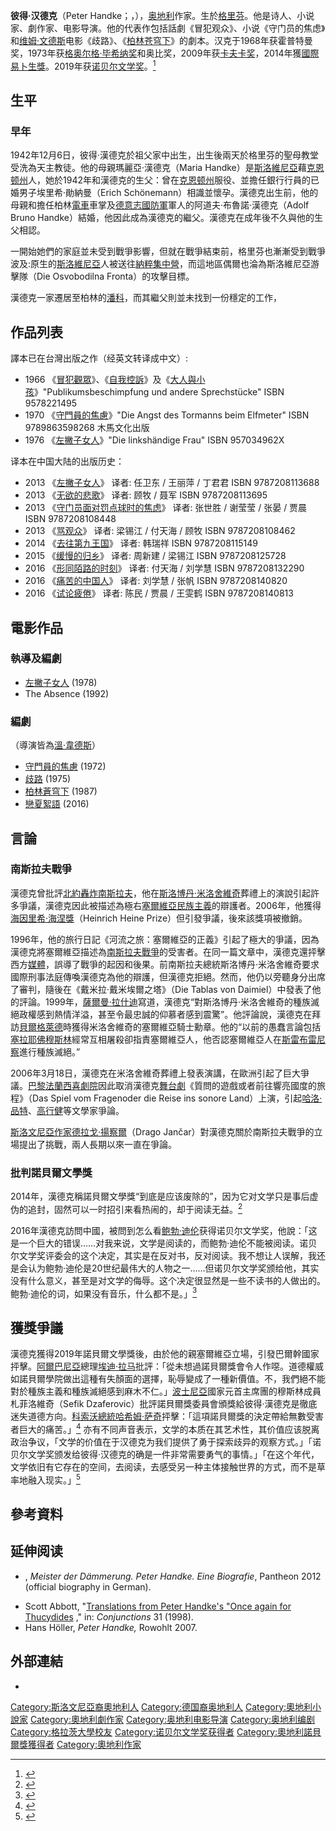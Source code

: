 {{Refimprove|time=2020-08-15T06:12:41+00:00}}
{{Infobox writer
| name         = 彼得·汉德克{{Nobel icon|2019年諾貝爾文學獎|诺贝尔文学奖}}<br/>Peter Handke
| image        = Peter-handke.jpg
| imagesize    = 
| caption      = 
| pseudonym    = 
| birthname    = 
| birthdate    = {{birth date and age|1942|12|6}}
| birthplace   = [[奥地利|奥地利]][[格里芬_(奧地利)|格里芬]]
| deathdate    = 
| deathplace   = 
| occupation   = [[小说家|小说家]]、编剧
| nationality  = [[奥地利|奥地利]]
| period       = 
| genre        = 
| subject      = 
| movement     = 
| notableworks = 
| spouse       = 
| partner      = 
| children     = 
| relatives    = 
| influences   = 
| influenced   = 
| awards       = [[格奥尔格·毕希纳奖|格奥尔格·毕希纳奖]]（1973年）<br>[[卡夫卡獎|卡夫卡獎]]（2009年）<br>[[國際易卜生獎|國際易卜生獎]]（2014年）<br>[[诺贝尔文学奖|诺贝尔文学奖]]（2019年）
| signature    = 
| website      = 
}}
'''彼得·汉德克'''（Peter Handke；{{IPA-de|ˈhantkə|lang}}，{{bd|1942年|12月6日}}），[[奥地利|奥地利]]作家。生於[[格里芬_(奧地利)|格里芬]]。他是诗人、小说家、劇作家、电影导演。他的代表作包括話劇《冒犯观众》、小说《守门员的焦虑》和[[维姆·文德斯|维姆·文德斯]]电影《歧路》、《[[柏林苍穹下|柏林苍穹下]]》的劇本。汉克于1968年获霍普特曼奖，1973年获[[格奥尔格·毕希纳奖|格奥尔格·毕希纳奖]]和奥比奖，2009年获[[卡夫卡奖|卡夫卡奖]]，2014年獲[[國際易卜生獎|國際易卜生獎]]。2019年获[[诺贝尔文学奖|诺贝尔文学奖]]。<ref>{{cite web|url=https://www.nobelprize.org/prizes/literature/2019/summary/|title=The Nobel Prize in Literature 2019|publisher=Nobel Media AB|date=2019-10-10|accessdate=2019-10-10|archive-date=2019-09-26|archive-url=https://web.archive.org/web/20190926060839/https://www.nobelprize.org/prizes/literature/2019/summary/|dead-url=no}}</ref>

== 生平 ==
=== 早年 ===
1942年12月6日，彼得·漢德克於祖父家中出生，出生後兩天於格里芬的聖母教堂受洗為天主教徒。他的母親瑪麗亞·漢德克（Maria Handke）是[[斯洛維尼亞|斯洛維尼亞]]藉[[克恩顿州|克恩顿州]]人，她於1942年和漢德克的生父：曾在[[克恩顿州|克恩顿州]]服役、並擔任銀行行員的已婚男子埃里希·勛納曼（Erich Schönemann）相識並懷孕。漢德克出生前，他的母親和擔任柏林[[路面電車|電車]]車掌及[[德意志國防軍|德意志國防軍]]軍人的阿道夫·布魯諾·漢德克（Adolf Bruno Handke）結婚，他因此成為漢德克的繼父。漢德克在成年後不久與他的生父相認。

一開始她們的家庭並未受到戰爭影響，但就在戰爭結束前，格里芬也漸漸受到戰爭波及:原生的[[斯洛維尼亞|斯洛維尼亞]]人被送往[[納粹集中營|納粹集中營]]，而這地區偶爾也淪為斯洛維尼亞游擊隊（Die Osvobodilna Fronta）的攻擊目標。

漢德克一家遷居至柏林的[[潘科|潘科]]，而其繼父則並未找到一份穩定的工作，
<!--== 寫作主題及風格 ==
== 與[[溫韋德斯|溫韋德斯]]關係 ==
== 塞爾維亞爭議 ==
== 獲獎列表 ==-->

== 作品列表 ==
譯本已在台灣出版之作（经英文转译成中文）:
* 1966 《[[冒犯觀眾|冒犯觀眾]]》、《[[自我控訴|自我控訴]]》及《[[大人與小孩|大人與小孩]]》"Publikumsbeschimpfung und andere Sprechstücke" ISBN 9578221495
* 1970 《[[守門員的焦慮|守門員的焦慮]]》"Die Angst des Tormanns beim Elfmeter" ISBN 9789863598268 木馬文化出版
* 1976 《[[左撇子女人|左撇子女人]]》"Die linkshändige Frau" ISBN 957034962X

译本在中国大陆的出版历史：
* 2013 《[[左撇子女人|左撇子女人]]》 译者: 任卫东 / 王丽萍 / 丁君君 ISBN 9787208113688
* 2013 《[[无欲的悲歌|无欲的悲歌]]》 译者: 顾牧 / 聂军 ISBN 9787208113695
* 2013 《[[守门员面对罚点球时的焦虑|守门员面对罚点球时的焦虑]]》  译者: 张世胜 / 谢莹莹 / 张晏 / 贾晨 ISBN 9787208108448
* 2013 《[[骂观众|骂观众]]》 译者: 梁锡江 / 付天海 / 顾牧 ISBN 9787208108462
* 2014 《[[去往第九王国|去往第九王国]]》 译者: 韩瑞祥 ISBN 9787208115149
* 2015 《[[缓慢的归乡|缓慢的归乡]]》 译者: 周新建 / 梁锡江 ISBN 9787208125728
* 2016 《[[形同陌路的时刻|形同陌路的时刻]]》 译者: 付天海 / 刘学慧 ISBN 9787208132290
* 2016 《[[痛苦的中国人|痛苦的中国人]]》 译者: 刘学慧 / 张帆 ISBN 9787208140820
* 2016 《[[试论疲倦|试论疲倦]]》 译者: 陈民 / 贾晨 / 王雯鹤 ISBN 9787208140813

== 電影作品 ==
=== 執導及編劇 ===
*[[左撇子女人|左撇子女人]] (1978)
*The Absence (1992)

=== 編劇 ===
（導演皆為[[溫·韋德斯|溫·韋德斯]]）
*[[守門員的焦慮|守門員的焦慮]] (1972)
*[[歧路|歧路]] (1975)
*[[柏林蒼穹下|柏林蒼穹下]] (1987)
*[[戀夏絮語|戀夏絮語]] (2016)
<!--== 譯作 ==
== 著作 ==
== 紀錄片 ==-->

==言論==
===南斯拉夫戰爭===
漢德克曾批評[[北約轟炸南斯拉夫|北約轟炸南斯拉夫]]，他在[[斯洛博丹·米洛舍維奇|斯洛博丹·米洛舍維奇]]葬禮上的演說引起許多爭議，漢德克因此被描述為極右[[塞爾維亞|塞爾維亞]][[民族主義|民族主義]]的辯護者。2006年，他獲得[[海因里希·海涅獎|海因里希·海涅獎]]（Heinrich Heine Prize）但引發爭議，後來該獎項被撤銷。

1996年，他的旅行日記《河流之旅：塞爾維亞的正義》引起了極大的爭議，因為漢德克將塞爾維亞描述為[[南斯拉夫戰爭|南斯拉夫戰爭]]的受害者。在同一篇文章中，漢德克還抨擊西方[[媒體|媒體]]，誤導了戰爭的起因和後果。前南斯拉夫總統斯洛博丹·米洛舍維奇要求國際刑事法庭傳喚漢德克為他的辯護，但漢德克拒絕。然而，他仍以旁聽身分出席了審判，隨後在《戴米拉·戴米埃爾之塔》（Die Tablas von Daimiel）中發表了他的評論。1999年，[[薩爾曼·拉什迪|薩爾曼·拉什迪]]寫道，漢德克“對斯洛博丹·米洛舍維奇的種族滅絕政權感到熱情洋溢，甚至令最忠誠的仰慕者感到震驚”。他評論說，漢德克在拜訪[[貝爾格萊德|貝爾格萊德]]時獲得米洛舍維奇的塞爾維亞騎士勳章。他的“以前的愚蠢言論包括[[塞拉耶佛|塞拉耶佛]][[穆斯林|穆斯林]]經常互相屠殺卻指責塞爾維亞人，他否認塞爾維亞人在[[斯雷布雷尼察|斯雷布雷尼察]]進行種族滅絕。”

2006年3月18日，漢德克在米洛舍維奇葬禮上發表演講，在歐洲引起了巨大爭議。[[巴黎|巴黎]][[法蘭西喜劇院|法蘭西喜劇院]]因此取消漢德克[[舞台劇|舞台劇]]《質問的遊戲或者前往響亮國度的旅程》（Das Spiel vom Fragenoder die Reise ins sonore Land）上演，引起[[哈洛·品特|哈洛·品特]]、[[高行健|高行健]]等文學家爭論。

[[斯洛文尼亞|斯洛文尼亞]][[作家|作家]][[德拉戈·揚察爾|德拉戈·揚察爾]]（Drago Jančar）對漢德克關於南斯拉夫戰爭的立場提出了挑戰，兩人長期以來一直在爭論。

===批判諾貝爾文學獎===
2014年，漢德克稱諾貝爾文學獎“到底是应该废除的”，因为它对文学只是事后虚伪的追封，固然可以一时招引来看热闹的，却于阅读无益。<ref>{{Cite web |url=http://epaper.gmw.cn/zhdsb/html/2014-10/22/nw.D110000zhdsb_20141022_2-04.htm |title=彼得·汉德克：诺贝尔文学奖到底是应该废除的 |access-date=2019-10-10 |archive-date=2020-09-14 |archive-url=https://web.archive.org/web/20200914232211/http://epaper.gmw.cn/zhdsb/html/2014-10/22/nw.D110000zhdsb_20141022_2-04.htm }}</ref>

2016年漢德克訪問中國，被問到怎么看[[鲍勃·迪伦|鲍勃·迪伦]]获得诺贝尔文学奖，他說：「这是一个巨大的错误……对我来说，文学是阅读的，而鲍勃·迪伦不能被阅读。诺贝尔文学奖评委会的这个决定，其实是在反对书，反对阅读。我不想让人误解，我还是会认为鲍勃·迪伦是20世纪最伟大的人物之一……但诺贝尔文学奖颁给他，其实没有什么意义，甚至是对文学的侮辱。这个决定很显然是一些不读书的人做出的。鲍勃·迪伦的词，如果没有音乐，什么都不是。」<ref>{{Cite web |url=https://new.qq.com/rain/a/20161018011727 |title=彼得·汉德克：把诺奖颁给鲍勃·迪伦是个巨大错误 |access-date=2019-10-10 |archive-date=2019-10-10 |archive-url=https://web.archive.org/web/20191010151621/https://new.qq.com/rain/a/20161018011727 }}</ref>

==獲獎爭議==
漢德克獲得2019年諾貝爾文學獎後，由於他的親塞爾維亞立場，引發巴爾幹國家抨擊。[[阿爾巴尼亞|阿爾巴尼亞]]總理[[埃迪·拉马|埃迪·拉马]]批評：「從未想過諾貝爾獎會令人作噁。道德權威如諾貝爾學院做出這種有失顏面的選擇，恥辱變成了一種新價值。不，我們絕不能對於種族主義和種族滅絕感到麻木不仁。」[[波士尼亞|波士尼亞]]國家元首主席團的穆斯林成員札菲洛維奇（Sefik Dzaferovic）批評諾貝爾獎委員會頒獎給彼得‧漢德克是徹底迷失道德方向。[[科索沃|科索沃]][[總統|總統]][[哈希姆·萨奇|哈希姆·萨奇]]抨擊：「這項諾貝爾獎的決定帶給無數受害者巨大的痛苦。」<ref>{{Cite web |url=https://www.cna.com.tw/news/aopl/201910110056.aspx |title=諾貝爾文學獎頒給塞爾維亞強人仰慕者 波士尼亞等國憤怒 |access-date=2019-10-11 |archive-date=2020-09-14 |archive-url=https://web.archive.org/web/20200914232217/https://www.cna.com.tw/news/aopl/201910110056.aspx }}</ref> 亦有不同声音表示，文学的本质在其艺术性，其价值应该脱离政治争议，「文学的价值在于汉德克为我们提供了勇于探索歧异的观察方式。」「诺贝尔文学奖颁发给彼得·汉德克的确是一件非常需要勇气的事情。」「在这个年代，文学依旧有它存在的空间，去阅读，去感受另一种主体接触世界的方式，而不是草率地融入现实。」<ref>{{Cite web |url=http://www.bjnews.com.cn/book/2019/10/13/635666.html |title=新京报书评 诺贝尔文学奖，该被取消了吗？ |access-date=2019-10-13 |archive-date=2020-09-20 |archive-url=https://web.archive.org/web/20200920181637/http://www.bjnews.com.cn/book/2019/10/13/635666.html }}</ref>

==參考資料==
{{reflist}}

==延伸阅读==
* {{tsl|en|Malte Herwig||Malte Herwig}}, ''Meister der Dämmerung. Peter Handke. Eine Biografie'', Pantheon 2012 (official biography in German). 
* Scott Abbott, "[http://www.conjunctions.com/webcon/handke1.htm Translations from Peter Handke's "Once again for Thucydides] {{Wayback|url=http://www.conjunctions.com/webcon/handke1.htm |date=20160209162001 }}," in: ''Conjunctions'' 31 (1998).
* Hans Höller, ''Peter Handke,'' Rowohlt 2007.

== 外部連結 ==
* {{imdb name|id=0359563}}

{{诺贝尔文学奖获得者}}
{{2019年诺贝尔奖获得者}}
{{卡夫卡獎}}
{{Authority control}}
{{DEFAULTSORT:Handke, Peter}}
[[Category:斯洛文尼亞裔奧地利人|Category:斯洛文尼亞裔奧地利人]]
[[Category:德国裔奥地利人|Category:德国裔奥地利人]]
[[Category:奧地利小說家|Category:奧地利小說家]]
[[Category:奧地利劇作家|Category:奧地利劇作家]]
[[Category:奥地利电影导演|Category:奥地利电影导演]]
[[Category:奥地利编剧|Category:奥地利编剧]]
[[Category:格拉茨大學校友|Category:格拉茨大學校友]]
[[Category:诺贝尔文学奖获得者|Category:诺贝尔文学奖获得者]]
[[Category:奧地利諾貝爾獎獲得者|Category:奧地利諾貝爾獎獲得者]]
[[Category:奧地利作家|Category:奧地利作家]]